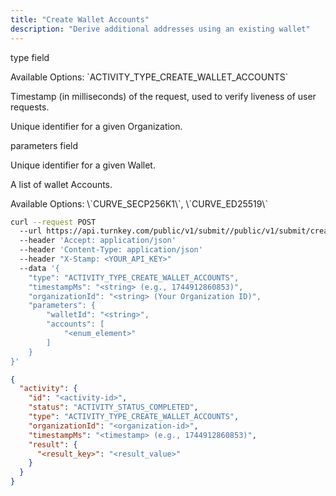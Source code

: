 ```yaml
---
title: "Create Wallet Accounts"
description: "Derive additional addresses using an existing wallet"
---
```



<Authorizations />

<H3Bordered text="Body" />

<ParamField body="type" type="enum<string>" required={true}><p>type field</p><p>Available Options: \`ACTIVITY_TYPE_CREATE_WALLET_ACCOUNTS\`</p></ParamField>
<ParamField body="timestampMs" type="string" required={true}><p>Timestamp (in milliseconds) of the request, used to verify liveness of user requests.</p></ParamField>
<ParamField body="organizationId" type="string" required={true}><p>Unique identifier for a given Organization.</p></ParamField>
<ParamField body="parameters" type="object" required={true}>
  <p>parameters field</p>
  <Expandable title="parameters details">
    <NestedParam parentKey="parameters" childKey="walletId" type="string" required={true}><p>Unique identifier for a given Wallet.</p></NestedParam>
    <NestedParam parentKey="parameters" childKey="accounts" type="enum<string[]>" required={true}><p>A list of wallet Accounts.</p><p>Available Options: \`CURVE_SECP256K1\`, \`CURVE_ED25519\`</p></NestedParam>
  </Expandable>
</ParamField>

<RequestExample>

```bash cURL
curl --request POST 
  --url https://api.turnkey.com/public/v1/submit//public/v1/submit/create_wallet_accounts 
  --header 'Accept: application/json' 
  --header 'Content-Type: application/json' 
  --header "X-Stamp: <YOUR_API_KEY>" 
  --data '{
    "type": "ACTIVITY_TYPE_CREATE_WALLET_ACCOUNTS",
    "timestampMs": "<string> (e.g., 1744912860853)",
    "organizationId": "<string> (Your Organization ID)",
    "parameters": {
        "walletId": "<string>",
        "accounts": [
            "<enum_element>"
        ]
    }
}'
```

</RequestExample>

<ResponseExample>

```json 200
{
  "activity": {
    "id": "<activity-id>",
    "status": "ACTIVITY_STATUS_COMPLETED",
    "type": "ACTIVITY_TYPE_CREATE_WALLET_ACCOUNTS",
    "organizationId": "<organization-id>",
    "timestampMs": "<timestamp> (e.g., 1744912860853)",
    "result": {
      "<result_key>": "<result_value>"
    }
  }
}
```

</ResponseExample>
